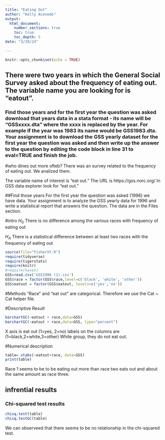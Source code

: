```yaml
---
title: "Eating Out"
author: "Kelly Acevedo"
output: 
  html_document:
    number_sections: true
    toc: true
    toc_depth: 5
date: "3/29/24"    
    
---
```


```r
knitr::opts_chunk$set(echo = TRUE)
```

## There were two years in which the General Social Survey asked about the frequency of eating out. The variable name you are looking for is "eatout".
### Find those years and for the first year the question was asked download that years data in a stata format - its name will be "GSSxxxx.dta" where the xxxx is replaced by the year.  For example if the year was 1983 its name would be GSS1983.dta. Your assignment is to download the GSS yearly dataset for the first year the question was asked and then  write up the answer to the question by editing the  code block in line 31 to eval=TRUE and finish the job. 

#who dines out more ofteb?
There was an survey related to the frequency of eating out. We analized them.

The variable name of interest is "eat out."  The URL is https://gss.norc.org/ In GSS data explorer look for "eat out." 


##Find those years
For the first year the question was asked (1996) we have data. Your assignment is to analyze the GSS yearly data for 1996 and write a statistical report that answers the question.  The data are in the Files section.   

#intro
$H_0$ There is no difference among the various races with frequency of eating out  

$H_A$ There is a statistical difference between at least two races with the frequency of eating out  

```r
source(file="fisherXY.R")
require(tidyverse)
require(tigerstats)
require(knitr)
#require(haven)
GSS=read.csv('GSS1996 (1).csv')
GSS$race = factor(GSS$race,level=c('black', 'white', 'other'))
GSS$eatout = factor(GSS$eatout, levels=c('yes','no')) 
```

#Methods
"Race" and "eat out" are categorical. Therefore we use the Cat ~ Cat helper file. 

#Descriptive Result

```r
barchartGC(~eatout + race,data=GSS)
barchartGC(~eatout + race,data=GSS, type="percent")
```

X axis is eat out (1=yes, 2=no) labels on the columns are (1=black,2=white,3=other)
White group, they do not eat out.

#Numerical description
```r
table= xtabs(~eatout+race, data=GSS)
print(table)
```

Race 1 seems to be to be eating out more than race two eats out and about the same amount as race three. 

## infrential results
### Chi-squared test results
```r
chisq.test(table)
chisq.testGC(table)
```
We can observeed that there seems to be no relationship in the chi-squared test.



